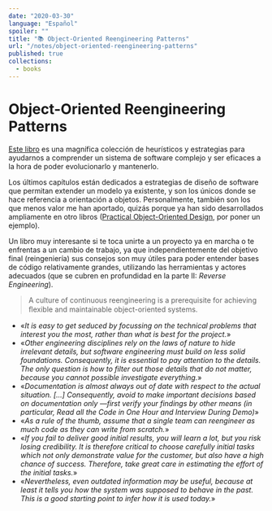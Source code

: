 ```yaml
---
date: "2020-03-30"
language: "Español"
spoiler: ""
title: "📚 Object-Oriented Reengineering Patterns"
url: "/notes/object-oriented-reengineering-patterns"
published: true
collections:
  - books
---
```


# Object-Oriented Reengineering Patterns

[Este libro](https://www.amazon.es/Object-Oriented-Reengineering-Patterns-Engineering-Programming/dp/1558606394)
es una magnífica colección de heurísticos y estrategias para ayudarnos a
comprender un sistema de software complejo y ser eficaces a la hora de poder
evolucionarlo y mantenerlo.

Los últimos capítulos están dedicados a estrategias de diseño de software que
permitan extender un modelo ya existente, y son los únicos donde se hace
referencia a orientación a objetos. Personalmente, también son los que menos
valor me han aportado, quizás porque ya han sido desarrollados ampliamente en
otro libros
([Practical Object-Oriented Design](https://www.amazon.es/Practical-Object-Oriented-Design-Agile-Primer/dp/0134456475),
por poner un ejemplo).

Un libro muy interesante si te toca unirte a un proyecto ya en marcha o te
enfrentas a un cambio de trabajo, ya que independientemente del objetivo final
(reingeniería) sus consejos son muy útiles para poder entender bases de código
relativamente grandes, utilizando las herramientas y actores adecuados (que se
cubren en profundidad en la parte II: _Reverse Engineering_).

> A culture of continuous reengineering is a prerequisite for achieving ﬂexible
> and maintainable object-oriented systems.

- «_It is easy to get seduced by focussing on the technical problems that
  interest you the most, rather than what is best for the project._»
- «_Other engineering disciplines rely on the laws of nature to hide irrelevant
  details, but software engineering must build on less solid foundations.
  Consequently, it is essential to pay attention to the details. The only
  question is how to filter out those details that do not matter, because you
  cannot possible investigate everything._»
- «_Documentation is almost always out of date with respect to the actual
  situation. [...] Consequently, avoid to make important decisions based on
  documentation only —first verify your findings by other means (in particular,
  Read all the Code in One Hour and Interview During Demo)_»
- «_As a rule of the thumb, assume that a single team can reengineer as much
  code as they can write from scratch._»
- «_If you fail to deliver good initial results, you will learn a lot, but you
  risk losing credibility. It is therefore critical to choose carefully initial
  tasks which not only demonstrate value for the customer, but also have a high
  chance of success. Therefore, take great care in estimating the effort of the
  initial tasks._»
- «_Nevertheless, even outdated information may be useful, because at least it
  tells you how the system was supposed to behave in the past. This is a good
  starting point to infer how it is used today._»
